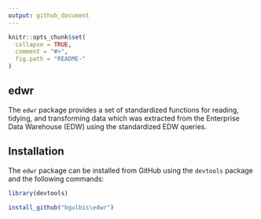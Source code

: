 ```yaml
---
output: github_document
---
```


<!-- README.md is generated from README.Rmd. Please edit that file -->

```r
knitr::opts_chunk$set(
  collapse = TRUE,
  comment = "#>",
  fig.path = "README-"
)
```

## edwr

The `edwr` package provides a set of standardized functions for reading,
tidying, and transforming data which was extracted from the Enterprise Data
Warehouse (EDW) using the standardized EDW queries.

## Installation

The `edwr` package can be installed from GitHub using the `devtools` package and
the following commands:

```r
library(devtools)

install_github("bgulbis\edwr")
```

